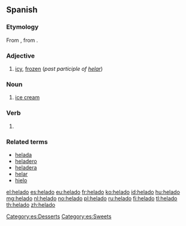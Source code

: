 ==Spanish==

===Etymology===
From {{term|helar}}, from {{etyl|la|es}} {{term|gelare|lang=la}}.

===Adjective===
{{es-adj|f=helada}}

# [[icy]], [[frozen]] (''past participle of [[helar]]'')

===Noun===
{{es-noun|m}}

# [[ice cream]]

===Verb===
{{es-past participle|helad|helar}}
 
# {{es-verb form of|ending=ar|mood=participle|[[helar]]}}

===Related terms===
* [[helada]]
* [[heladero]]
* [[heladera]]
* [[helar]]
* [[hielo]]

[[Category:es:Desserts]]
[[Category:es:Sweets]]

[[el:helado]]
[[es:helado]]
[[eu:helado]]
[[fr:helado]]
[[ko:helado]]
[[id:helado]]
[[hu:helado]]
[[mg:helado]]
[[nl:helado]]
[[no:helado]]
[[pl:helado]]
[[ru:helado]]
[[fi:helado]]
[[tl:helado]]
[[th:helado]]
[[zh:helado]]